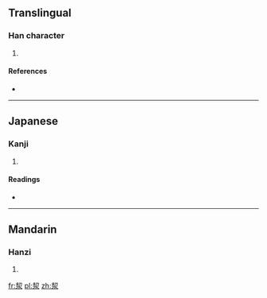 ==Translingual==

===Han character===
{{Han char|rn=85|rad=水|as=06|sn=9|four=5723<sub>2</sub>|canj=手竹水 (QHE), X手竹水 (XQHE)}}

# {{defn|Han|sort=水06}}

====References====
* {{Han ref|kx=0622.040|dkj=17409|hdz=31601.020|uh=6D2F|ud=27951|bh=D25E|bd=53854}}

----

==Japanese==

===Kanji===
{{ja-kanji|grade=|rs=水06}}

# {{defn|Japanese|sort=水06}}

====Readings====
* {{ja-readings|on=[[けつ]] (ketsu)|kun=[[いさぎよおい]] (isagiyooi)}}

----

==Mandarin==

===Hanzi===
{{cmn-hanzi|pin=[[jié]] ([[jie2]]), [[qiè]] ([[qie4]])|wg=chieh<sup>2</sup>, ch'ieh<sup>4</sup>}}

# {{defn|Mandarin|sort=水06}}

[[fr:洯]]
[[pl:洯]]
[[zh:洯]]